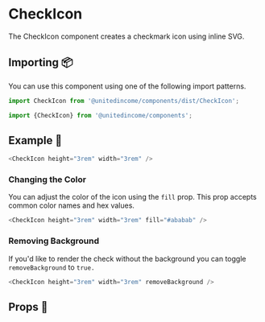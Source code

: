 
# CheckIcon

The CheckIcon component creates a checkmark icon using inline SVG.

## Importing 📦

You can use this component using one of the following import patterns.

```javascript
import CheckIcon from '@unitedincome/components/dist/CheckIcon';
```

```javascript
import {CheckIcon} from '@unitedincome/components';
```

## Example 🚀

<Preview>
  <CheckIcon height="3rem" width="3rem" />
</Preview>

```javascript
<CheckIcon height="3rem" width="3rem" />
```

### Changing the Color

You can adjust the color of the icon using the `fill` prop. This prop accepts common color names and hex values.

<Preview>
  <CheckIcon height="3rem" width="3rem" fill="#ababab" />
</Preview>

```javascript
<CheckIcon height="3rem" width="3rem" fill="#ababab" />
```

### Removing Background

If you'd like to render the check without the background you can toggle `removeBackground` to `true.`

<Preview>
  <CheckIcon height="3rem" width="3rem" removeBackground />
</Preview>

```javascript
<CheckIcon height="3rem" width="3rem" removeBackground />
```

## Props 🔧

<Props of={CheckIcon} />
